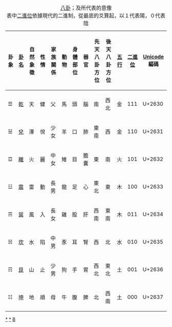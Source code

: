 {| class="wikitable" style="text-align: center; margin: 1em auto;"
|+[[八卦]]；及所代表的意像<br />表中[[二進位]]依據現代的二進制，從最底的爻算起，以１代表陽，０代表陰
!卦象!![[八卦|卦名]]!!自然象徵!!性情!!家族關係!!動物!!身體部位!!器官!!先天八卦方位!!後天八卦方位!![[五行]]!![[二進位]]!![[Unicode]]編碼
|-
|☰||[[周易六十四卦列表#乾|乾]]||天||健||父||馬||頭||腦||南||西北||金||111||U+2630
|-
|☱||[[周易六十四卦列表#兌|兌]]||澤||悅||少女||羊||口||肺||東南||西||金||110||U+2631
|-
|☲||[[周易六十四卦列表#離|離]]||火||麗||中女||雉||目||膽囊||東||南||火||101||U+2632
|-
|☳||[[周易六十四卦列表#震|震]]||雷||動||長男||龍||足||心||東北||東||木||100||U+2633
|-
|☴||[[周易六十四卦列表#巽|巽]]||風||入||長女||雞||股||肝||西南||東南||木||011||U+2634
|-
|☵||[[周易六十四卦列表#坎|坎]]||水||陷||中男||豕||耳||腎||西||北||水||010||U+2635
|-
|☶||[[周易六十四卦列表#艮|艮]]||山||止||少男||狗||手||胃||西北||東北||土||001||U+2636
|-
|☷||[[周易六十四卦列表#坤|坤]]||地||順||母||牛||腹||脾||北||西南||土||000||U+2637
|}<noinclude>

[[Category:八卦|*]]
[[Category:易经|*]]
[[Category:中國哲學模板|B]]
</noinclude>